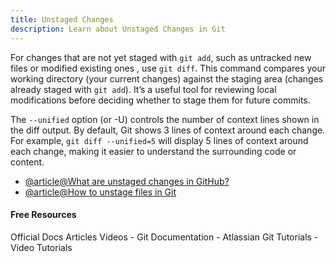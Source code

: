 ```yaml
---
title: Unstaged Changes
description: Learn about Unstaged Changes in Git
---
```

For changes that are not yet staged with `git add`, such as untracked new files or modified existing ones , use `git diff`. This command compares your working directory (your current changes) against the staging area (changes already staged with `git add`). It’s a useful tool for reviewing local modifications before deciding whether to stage them for future commits.

The `--unified` option (or -U) controls the number of context lines shown in the diff output. By default, Git shows 3 lines of context around each change. For example, `git diff --unified=5` will display 5 lines of context around each change, making it easier to understand the surrounding code or content.

- [@article@What are unstaged changes in GitHub?](https://stackoverflow.com/questions/10954329/whats-the-unstaged-changes-in-github)
- [@article@How to unstage files in Git](https://www.git-tower.com/learn/git/faq/git-unstage)

#### Free Resources

<Tabs defaultValue="official">
<TabsList>
<TabsTrigger value="official">Official Docs</TabsTrigger>
<TabsTrigger value="article">Articles</TabsTrigger>
<TabsTrigger value="video">Videos</TabsTrigger>
</TabsList>

<TabsContent value="official">
<Note type="note" title="official">
- <Link href="https://git-scm.com/docs">Git Documentation</Link>
</Note>
</TabsContent>
<TabsContent value="article">
<Note type="note" title="article">
- <Link href="https://www.atlassian.com/git/tutorials">Atlassian Git Tutorials</Link>
</Note>
</TabsContent>
<TabsContent value="video">
<Note type="note" title="video">
- <Link href="https://www.youtube.com/results?search_query=git+unstaged-changes+tutorial">Video Tutorials</Link>
</Note>
</TabsContent>
</Tabs>
